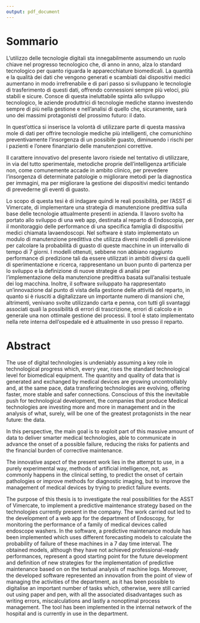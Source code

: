 ```yaml
---
output: pdf_document
---
```


# Sommario {-}
L'utilizzo delle tecnologie digitali sta innegabilmente assumendo un ruolo chiave nel progresso tecnologico che, di anno in anno, alza lo standard tecnologico per quanto riguarda le apparecchiature biomedicali. La quantità e la qualità dei dati che vengono generati e scambiati dai dispositivi medici aumentano in modo irrefrenabile e di pari passo si sviluppano le tecnologie di trasferimento di questi dati, offrendo connessioni sempre più veloci, più stabili e sicure. Consce di questa ineluttabile spinta allo sviluppo tecnologico, le aziende produttrici di tecnologie mediche stanno investendo sempre di più nella gestione e nell'analisi di quello che, sicuramente, sarà uno dei massimi protagonisti del prossimo futuro: il dato.

In quest'ottica si inserisce la volontà di utilizzare parte di questa massiva mole di dati per offrire tecnologie mediche più intelligenti, che comunichino preventivamente l'insorgenza di un possibile guasto, diminuendo i rischi per i pazienti e l'onere finanziario delle manutenzioni correttive.

Il carattere innovativo del presente lavoro risiede nel tentativo di utilizzare, in via del tutto sperimentale, metodiche proprie dell'intelligenza artificiale non, come comunemente accade in ambito clinico, per prevedere l'insorgenza di determinate patologie o migliorare metodi per la diagnostica per immagini, ma per migliorare la gestione dei dispositivi medici tentando di prevederne gli eventi di guasto. 

Lo scopo di questa tesi è di indagare quindi le reali possibilità, per l'ASST di Vimercate, di implementare una strategia di manutenzione predittiva sulla base delle tecnologie attualmente presenti in azienda. Il lavoro svolto ha portato allo sviluppo di una web app, destinata al reparto di Endoscopia, per il monitoraggio delle performance di una specifica famiglia di dispositivi medici chiamata lavaendoscopi. Nel software è stato implementato un modulo di manutenzione predittiva che utilizza diversi modelli di previsione per calcolare la probabilità di guasto di queste macchine in un intervallo di tempo di 7 giorni. I modelli ottenuti, sebbene non abbiano raggiunto performance di predizione tali da essere utilizzati in ambiti diversi da quelli di sperimentazione e ricerca, rappresentano un buon punto di partenza per lo sviluppo e la definizione di nuove strategie di analisi per l'implementazione della manutenzione predittiva basata sull'analisi testuale dei log macchina. Inoltre, il software sviluppato ha rappresentato un'innovazione dal punto di vista della gestione delle attività del reparto, in quanto si è riusciti a digitalizzare un importante numero di mansioni che, altrimenti, venivano svolte utilizzando carta e penna, con tutti gli svantaggi associati quali la possibilità di errori di trascrizione, errori di calcolo e in generale una non ottimale gestione dei processi. Il tool è stato implementato nella rete interna dell'ospedale ed è attualmente in uso presso il reparto.


\newpage

# Abstract {-}
The use of digital technologies is undeniably assuming a key role in technological progress which, every year, rises the standard technological level for biomedical equipment. The quantity and quality of data that is generated and exchanged by medical devices are growing uncontrollably and, at the same pace, data transfering technologies are evolving, offering faster, more stable and safer connections. Conscious of this the inevitable push for technological development, the companies that produce Medical technologies are investing more and more in management and in the analysis of what, surely, will be one of the greatest protagonists in the near future: the data.

In this perspective, the main goal is to exploit part of this massive amount of data to deliver smarter medical technologies, able to communicate in advance the onset of a possible failure, reducing the risks for patients and the financial burden of corrective maintenance.

The innovative aspect of the present work lies in the attempt to use, in a purely experimental way, methods of artificial intelligence, not, as commonly happens in the clinical setting, to predict the onset of certain pathologies or improve methods for diagnostic imaging, but to improve the management of medical devices by trying to predict failure events.

The purpose of this thesis is to investigate the real possibilities for the ASST of Vimercate, to implement a predictive maintenance strategy based on the technologies currently present in the company. The work carried out led to the development of a web app for the department of Endoscopy, for monitoring the performance of a family of medical devices called endoscope washers. In the software, a predictive maintenance module has been implemented which uses different forecasting models to calculate the probability of failure of these machines in a 7 day time interval. The obtained models, although they have not achieved professional-ready performances, represent a good starting point for the future  development and definition of new strategies for the implementation of predictive maintenance based on on the textual analysis of machine logs. Moreover, the developed software represented an innovation from the point of view of managing the activities of the department, as it has been possible to digitalise an important number of tasks which, otherwise, were still carried out using paper and pen, with all the associated disadvantages such as writing errors, miscalculations and lastly a nonoptimal process management. The tool has been implemented in the internal network of the hospital and is currently in use in the department.
